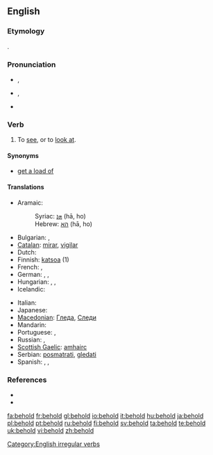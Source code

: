 ==English==

===Etymology===
{{etyl|ang}} {{term|behealdan|lang=ang}}.

===Pronunciation===
* {{a|UK}} {{IPA|/bɪ'həʊld/}}, {{SAMPA|/bI"h@Uld/}}
* {{a|GenAM}} {{IPA|/bɪ'hoʊld/}}, {{SAMPA|/bI"hoUld/}}
* {{audio|en-us-behold.ogg|Audio (US)}}

===Verb===
{{en-verb|beholds|beholding|beheld|'''[[beheld]]''' or rarely '''[[beholden]]'''}}

# {{transitive}} To [[see]], or to [[look at]].

====Synonyms====
* [[get a load of]]

====Translations====
{{trans-top|to see, to look at}}
* Aramaic:
*: Syriac: [[ܗܐ]] (hā, ho)
*: Hebrew: [[הא]] (hā, ho)
* Bulgarian: {{t|bg|гледам}},  {{t+|bg|виждам}}
* [[Catalan]]: [[mirar]], [[vigilar]]
* Dutch: {{t+|nl|aanschouwen}}
* Finnish: [[katsoa]] (1)
* French: {{t+|fr|regarder}}, {{t+|fr|voir}}
* German: {{t+|de|betrachten}}, {{t+|de|sehen}}, {{t+|de|schauen}}
* Hungarian: {{t|hu|meglát}},  {{t|hu|észrevesz}},  {{t|hu| megpillant}}
* Icelandic: {{t+|is|sjá}}
{{trans-mid}}
* Italian: {{t+|it|guardare}}
* Japanese: {{t|ja|見る|tr=miru|sc=Jpan}}
* [[Macedonian]]: [[Гледа]], [[Следи]]
* Mandarin: {{t-|cmn|看|tr=kàn|sc=Hani}}
* Portuguese: {{t+|pt|ver}}, {{t+|pt|contemplar}}
* Russian: {{t+|ru|смотреть}}, {{t+|ru|глядеть}}
* [[Scottish Gaelic]]: [[amhairc]]
* Serbian: [[posmatrati]], [[gledati]]
* Spanish: {{t-|es|contemplar}}, {{t+|es|mirar}}, {{t+|es|observar}}
{{trans-bottom}}

===References===
* {{R:Century 1911}}
* {{R:Webster 1913}}

[[Category:English irregular verbs]]

[[fa:behold]]
[[fr:behold]]
[[gl:behold]]
[[io:behold]]
[[it:behold]]
[[hu:behold]]
[[ja:behold]]
[[pl:behold]]
[[pt:behold]]
[[ru:behold]]
[[fi:behold]]
[[sv:behold]]
[[ta:behold]]
[[te:behold]]
[[uk:behold]]
[[vi:behold]]
[[zh:behold]]